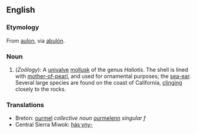 ==English==
=== Etymology ===
From {{Ohlo.}} [[aulon]], via {{Sp.}} [[abulón]].
===Noun===
#(''Zoölogy''): A [[univalve]] [[mollusk]] of the genus ''Haliotis''. The shell is lined with [[mother-of-pearl]], and used for ornamental purposes; the [[sea-ear]]. Several large species are found on the coast of California, [[clinging]] closely to the rocks.

===Translations===
*Breton: [[ourmel]] ''collective noun'' [[ourmelenn]] ''singular f''
*Central Sierra Miwok: [[hásˑyny-]]